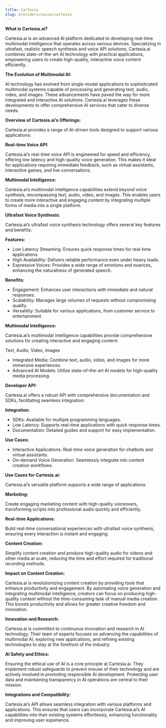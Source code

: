 ```yaml
---
title: Cartesia
slug: providers/voice/cartesia
---
```



**What is Cartesia.ai?**

Cartesia.ai is an advanced AI platform dedicated to developing real-time multimodal intelligence that operates across various devices. Specializing in ultrafast, realistic speech synthesis and voice API solutions, Cartesia.ai combines state-of-the-art AI technology with practical applications, empowering users to create high-quality, interactive voice content efficiently.

**The Evolution of Multimodal AI:**

AI technology has evolved from single-modal applications to sophisticated multimodal systems capable of processing and generating text, audio, video, and images. These advancements have paved the way for more integrated and interactive AI solutions. Cartesia.ai leverages these developments to offer comprehensive AI services that cater to diverse needs.

**Overview of Cartesia.ai’s Offerings:**

Cartesia.ai provides a range of AI-driven tools designed to support various applications:

**Real-time Voice API:**

Cartesia.ai’s real-time voice API is engineered for speed and efficiency, offering low latency and high-quality voice generation. This makes it ideal for applications requiring immediate feedback, such as virtual assistants, interactive games, and live conversations.

**Multimodal Intelligence:**

Cartesia.ai’s multimodal intelligence capabilities extend beyond voice synthesis, encompassing text, audio, video, and images. This enables users to create more interactive and engaging content by integrating multiple forms of media into a single platform.

**Ultrafast Voice Synthesis:**

Cartesia.ai’s ultrafast voice synthesis technology offers several key features and benefits:

**Features:**

- Low Latency Streaming: Ensures quick response times for real-time applications.
- High Availability: Delivers reliable performance even under heavy loads.
- Expressive Voices: Provides a wide range of emotions and nuances, enhancing the naturalness of generated speech.

**Benefits:**

- Engagement: Enhances user interactions with immediate and natural responses.
- Scalability: Manages large volumes of requests without compromising quality.
- Versatility: Suitable for various applications, from customer service to entertainment.

**Multimodal Intelligence:**

Cartesia.ai’s multimodal intelligence capabilities provide comprehensive solutions for creating interactive and engaging content:

Text, Audio, Video, Images

- Integrated Media: Combine text, audio, video, and images for more immersive experiences.
- Advanced AI Models: Utilize state-of-the-art AI models for high-quality media processing.

**Developer API:**

Cartesia.ai offers a robust API with comprehensive documentation and SDKs, facilitating seamless integration:

**Integration:**

- SDKs: Available for multiple programming languages.
- Low Latency: Supports real-time applications with quick response times.
- Documentation: Detailed guides and support for easy implementation.

**Use Cases:**

- Interactive Applications: Real-time voice generation for chatbots and virtual assistants.
- On-demand Voice Generation: Seamlessly integrate into content creation workflows.

**Use Cases for Cartesia.ai:**

Cartesia.ai’s versatile platform supports a wide range of applications:

**Marketing:**

Create engaging marketing content with high-quality voiceovers, transforming scripts into professional audio quickly and efficiently.


**Real-time Applications:**

Build real-time conversational experiences with ultrafast voice synthesis, ensuring every interaction is instant and engaging.


**Content Creation:**

Simplify content creation and produce high-quality audio for videos and other media at scale, reducing the time and effort required for traditional recording methods.

**Impact on Content Creation:**

Cartesia.ai is revolutionizing content creation by providing tools that enhance productivity and engagement. By automating voice generation and integrating multimodal intelligence, creators can focus on producing high-quality content without the time-consuming task of manual media creation. This boosts productivity and allows for greater creative freedom and innovation.

**Innovation and Research:**

Cartesia.ai is committed to continuous innovation and research in AI technology. Their team of experts focuses on advancing the capabilities of multimodal AI, exploring new applications, and refining existing technologies to stay at the forefront of the industry.

**AI Safety and Ethics:**

Ensuring the ethical use of AI is a core principle at Cartesia.ai. They implement robust safeguards to prevent misuse of their technology and are actively involved in promoting responsible AI development. Protecting user data and maintaining transparency in AI operations are central to their mission.

**Integrations and Compatibility:**

Cartesia.ai’s API allows seamless integration with various platforms and applications. This ensures that users can incorporate Cartesia.ai’s AI capabilities into their existing systems effortlessly, enhancing functionality and improving user experience.
